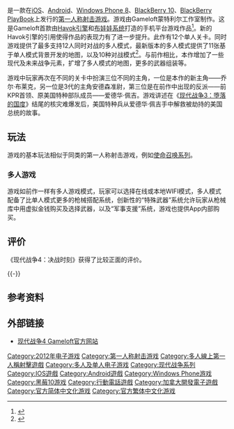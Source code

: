 {{noteTA
|G1=Games
}}
{{Infobox VG
| title = 现代战争4：决战时刻
|english =Modern Combat 4: Zero Hour
| image =
| caption = 
| developer = Gameloft 蒙特利尔工作室
| publisher = [[Gameloft|Gameloft]]
| engine = [[Havok|Havok]]<ref name="Havok">{{cite web|url=http://www.havok.com/client-projects/games/modern-combat-4-zero-hour|title=Modern Combat 4: Zero Hour|publisher=[[Havok_(software)|Havok]]|date=June 20, 2013|accessdate=August 28, 2013|deadurl=yes|archiveurl=https://web.archive.org/web/20131014222006/http://havok.com/client-projects/games/modern-combat-4-zero-hour|archivedate=2013年10月14日}}</ref>
| series = 现代战争系列
| released = '''IOS、安卓'''<br/>2012年12月6日<ref>{{cite web|url=http://ie.ign.com/games/modern-combat-4-zero-hour/iphone-143811|title=Modern Combat 4: Zero Hour (iOS) |publisher=[[IGN|IGN]]|accessdate=October 18, 2013}}</ref><ref>{{cite web|url=http://ie.ign.com/games/modern-combat-4-zero-hour/android-143814|title=Modern Combat 4: Zero Hour (Android) |publisher=[[IGN|IGN]]|accessdate=October 18, 2013}}</ref><br/>'''Windows Phone 8'''<br/>2013年4月10日<ref>{{cite web|url=http://www.pcmag.com/article2/0,2817,2417635,00.asp|title=Modern Combat 4: Zero Hour Hits Windows Phone 8|publisher=PCMag|date=April 10, 2013|last=Moscaritolo|first=Angela|accessdate=October 18, 2013|archive-date=2014-05-02|archive-url=https://web.archive.org/web/20140502004347/http://www.pcmag.com/article2/0,2817,2417635,00.asp|dead-url=no}}</ref><br/>'''BlackBerry 10'''<br/>2013年5月14日<ref>{{cite web|url=http://www.berryverse.com/content.php/346-Modern-Combat-4-Zero-Hour-is-now-available-for-BlackBerry-10!|title=Modern Combat 4: Zero Hour is now available for BlackBerry 10!|publisher=BerryVerse|date=May 16, 2013|accessdate=August 28, 2013|archive-date=2013-08-28|archive-url=https://archive.today/20130828030615/http://www.berryverse.com/content.php/346-Modern-Combat-4-Zero-Hour-is-now-available-for-BlackBerry-10!|dead-url=yes}}</ref><br/>'''BlackBerry PlayBook'''<br/>2013年6月20日<ref>{{cite web|url=http://crackberry.com/modern-combat-4-now-available-blackberry-playbook|title=Modern Combat 4 now available for the BlackBerry PlayBook|publisher=CrackBerry|date=June 20, 2013|accessdate=August 28, 2013|archive-date=2013-08-22|archive-url=https://web.archive.org/web/20130822035432/http://crackberry.com/modern-combat-4-now-available-blackberry-playbook|dead-url=no}}</ref>
| genre = [[第一人称射击|第一人称射击]]
| modes = [[单人游戏|单人游戏]]、[[多人游戏|多人游戏]]
| platforms = {{spml|[[iOS|iOS]]|[[Android|Android]]|[[Windows_Phone_8|Windows Phone 8]]|[[BlackBerry_10|BlackBerry 10]]|[[BlackBerry_PlayBook|BlackBerry PlayBook]]}}
}}
{{Vgname|现代战争4：决战时刻|en=Modern Combat 4: Zero Hour}}是一款在[[iOS|iOS]]、[[Android|Android]]、[[Windows_Phone_8|Windows Phone 8]]、[[BlackBerry_10|BlackBerry 10]]、[[BlackBerry_PlayBook|BlackBerry PlayBook]]上发行的[[第一人称射击游戏|第一人称射击游戏]]。游戏由Gameloft蒙特利尔工作室制作。这是Gameloft首款由[[Havok引擎|Havok引擎]]和[[布娃娃系统|布娃娃系统]]打造的手机平台游戏作品<ref>{{cite web |url=https://itunes.apple.com/cn/app/xian-dai-zhan-zheng4-jue-zhan/id558433129 |title=现代战争4：决战时刻信息 |accessdate=2014-04-30 |archive-date=2014-04-15 |archive-url=https://web.archive.org/web/20140415123648/https://itunes.apple.com/cn/app/xian-dai-zhan-zheng4-jue-zhan/id558433129 |dead-url=no }}</ref>。新的Havok引擎的引用使得作品的表现力有了进一步提升。此作有12个单人关卡。同时游戏提供了最多支持12人同时对战的多人模式，最新版本的多人模式提供了11张基于单人模式背景开发的地图，以及10种对战模式<ref>{{Cite web|url=http://www.modern-combat.net/strategy/|title=Modern Combat4 指南|accessdate=2014-04-30|archive-date=2014-05-02|archive-url=https://web.archive.org/web/20140502001701/http://www.modern-combat.net/strategy/|dead-url=no}}</ref>。与前作相比，本作增加了一些现代及未来战争元素，扩增了多人模式的地图，更多的武器组装等。

游戏中玩家再次在不同的关卡中扮演三位不同的主角，一位是本作的新主角——乔尔·布莱克，另一位是3代的主角安德森准尉，第三位是在前作中出现的反派——前KPR首领、原美国特种部队成员——爱德华·佩吉。游戏讲述在《[[现代战争3：堕落的国度|现代战争3：堕落的国度]]》结尾的核灾难爆发后，美国特种兵从爱德华·佩吉手中解救被劫持的美国总统的故事。

==玩法==
游戏的基本玩法相似于同类的第一人称射击游戏，例如[[使命召唤系列|使命召唤系列]]。

===多人游戏===	
游戏如前作一样有多人游戏模式，玩家可以选择在线或本地WIFI模式，多人模式配备了比单人模式更多的枪械搭配系统，创新性的“特殊武器”系统允许玩家从枪械库中用虚拟金钱购买及选择武器，以及“军事支援”系统，游戏也提供App内部购买。
==评价==
《现代战争4：决战时刻》获得了比较正面的评价。

{{Video game reviews
| title= 《'''现代战争4：决战时刻'''》
|subtitle = (iOS 版本)
|state = off
| MC = 82/100<ref name=MC>{{cite web|url=http://www.metacritic.com/game/ios/modern-combat-4-zero-hour|title=Modern Combat 4: Zero Hour|publisher=[[Metacritic|Metacritic]]|accessdate=June 23, 2013|archive-date=2014-09-26|archive-url=https://web.archive.org/web/20140926055712/http://www.metacritic.com/game/ios/modern-combat-4-zero-hour|dead-url=no}}</ref>
| GR = 85%<ref name=GR>{{cite web|url=http://www.gamerankings.com/iphone/684694-modern-combat-4-zero-hour/index.html|title=Modern Combat 4: Zero Hour|publisher=[[GameRankings|GameRankings]]|accessdate=June 23, 2013|archive-date=2014-05-02|archive-url=https://web.archive.org/web/20140502004506/http://www.gamerankings.com/iphone/684694-modern-combat-4-zero-hour/index.html|dead-url=no}}</ref>
| IGN = 7.8/10<ref name=IGN>{{cite web|url=http://ie.ign.com/articles/2012/12/06/modern-combat-4-review|title=Not fresh but still fun - Modern Combat 4: Zero Hour Review| first= Justin |last=Davis|publisher=[[IGN|IGN]]|date=December 6, 2012|accessdate=June 23, 2013}}</ref>
| rev1 = 148Apps
| rev1Score = {{Rating|4|5}}<ref name=148Apps>{{cite web|url=http://www.148apps.com/reviews/modern-combat-4-hour-review/|title=Modern Combat 4: Zero Hour Review|first=Carter|last=Dotson|publisher=148Apps|date=December 6, 2012|accessdate=June 23, 2013|archive-date=2014-05-02|archive-url=https://web.archive.org/web/20140502032119/http://www.148apps.com/reviews/modern-combat-4-hour-review/|dead-url=no}}</ref>
| rev2 = [[Pocket_Gamer|Pocket Gamer]]
| rev2Score = 7/10<ref name=Pocket>{{cite web|url=http://www.pocketgamer.co.uk/r/iPad/Modern+Combat+4%3A+Zero+Hour/review.asp?c=47101|title=Modern Combat 4: Zero Hour Review|first=Harry|last=Slater|publisher=[[Pocket_Gamer|Pocket Gamer]]|date=December 6, 2012|accessdate=June 23, 2013|archive-date=2014-05-09|archive-url=https://web.archive.org/web/20140509204735/http://www.pocketgamer.co.uk/r/iPad/Modern+Combat+4%3A+Zero+Hour/review.asp?c=47101|dead-url=no}}</ref>
| rev3 = Slide to Play
| rev3Score = 4/4<ref name=Slide>{{cite web|url=http://www.slidetoplay.com/review/modern-combat-4-zero-hour-review/|title=Modern Combat 4: Zero Hour Review|first=Chris|last=Reed|publisher=Slide to Play|date=2012-12-05|accessdate=June 23, 2013|archive-date=2014-05-02|archive-url=https://web.archive.org/web/20140502032341/http://www.slidetoplay.com/review/modern-combat-4-zero-hour-review/|dead-url=no}}</ref>
| rev4 = TouchArcade
| rev4Score = {{Rating|4|5}}<ref name=TouchArcade>{{cite web|url=http://toucharcade.com/2012/12/05/modern-combat-4-zero-hour-single-player-review/|title=Modern Combat 4: Zero Hour Single Player Review - Continuing the Iterative Improvement Trend|first=Eric|last=Ford|publisher=TouchArcade|date=December 5, 2012|accessdate=June 23, 2013|archive-date=2014-05-02|archive-url=https://web.archive.org/web/20140502004802/http://toucharcade.com/2012/12/05/modern-combat-4-zero-hour-single-player-review/|dead-url=no}}</ref>
| rev5 = TouchGen
| rev5Score = {{Rating|4.5|5}}<ref name=TouchGen>{{cite web|url=http://www.touchgen.net/modern-combat-4-zero-hour-review|title=Modern Combat 4: Zero Hour Review|first=Nigel|last=Wood|publisher=TouchGen|date=December 6, 2012|accessdate=June 23, 2013|deadurl=yes|archiveurl=https://web.archive.org/web/20130605172706/http://www.touchgen.net/modern-combat-4-zero-hour-review|archivedate=2013年6月5日}}</ref>
}}
{{-}}

==参考资料==
{{reflist|30em}}
==外部链接==
*[http://www.modern-combat.net/news.php 现代战争4 Gameloft官方网站] {{Wayback|url=http://www.modern-combat.net/news.php |date=20140502005339 }}
{{现代战争系列}}

{{DEFAULTSORT:Modern Combat 4, Zero Hour}}
[[Category:2012年电子游戏|Category:2012年电子游戏]]
[[Category:第一人称射击游戏|Category:第一人称射击游戏]]
[[Category:多人線上第一人稱射擊遊戲|Category:多人線上第一人稱射擊遊戲]]
[[Category:多人及单人电子游戏|Category:多人及单人电子游戏]]
[[Category:现代战争系列|Category:现代战争系列]]
[[Category:IOS遊戲|Category:IOS遊戲]]
[[Category:Android遊戲|Category:Android遊戲]]
[[Category:Windows_Phone游戏|Category:Windows Phone游戏]]
[[Category:黑莓10游戏|Category:黑莓10游戏]]
[[Category:行動電話遊戲|Category:行動電話遊戲]]
[[Category:加拿大開發電子遊戲|Category:加拿大開發電子遊戲]]
[[Category:官方简体中文化游戏|Category:官方简体中文化游戏]]
[[Category:官方繁体中文化游戏|Category:官方繁体中文化游戏]]